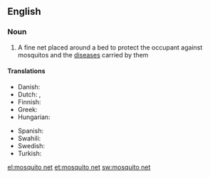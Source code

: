 ==English==

===Noun===
{{wikipedia}}
{{en-noun|sg=[[mosquito]] [[net]]}}

# A fine net placed around a bed to protect the occupant against mosquitos and the [[disease]]s carried by them

====Translations====
{{trans-top|fine net used to protect against mosquitos}}
* Danish: {{t|da|myggenet|n}}
* Dutch: {{t|nl|klamboe|m}}, {{t|nl|muskietennet|n}}
* Finnish: {{t+|fi|hyttysverkko}}
*Greek: {{t+|el|κουνουπιέρα|tr=kounoupiéra}}
*Hungarian: {{t+|hu|szúnyogháló}}
{{trans-mid}}
*Spanish: {{t-|es|mosquitero|m}}
* Swahili: {{t+|sw|kiandarua cha mbu|xs=Swahili}}
*Swedish: {{t-|sv|myggnät|n}}
* Turkish: {{t+|tr|cibinlik}}
{{trans-bottom}}

[[el:mosquito net]]
[[et:mosquito net]]
[[sw:mosquito net]]